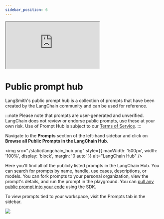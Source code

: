 ```yaml
---
sidebar_position: 6
---
```


<div style={{ maxWidth: "700px", margin: "0 auto" }}>
  <div style={{ position: "relative", paddingBottom: "56.25%", height: 0, marginBottom: "2rem" }}>
    <iframe
      src="https://www.youtube.com/embed/z69cBXTJFZ0"
      title="YouTube video player"
      style={{
        position: "absolute",
        top: 0,
        left: 0,
        width: "100%",
        height: "100%",
        border: 0
      }}
      allow="accelerometer; autoplay; clipboard-write; encrypted-media; gyroscope; picture-in-picture"
      allowFullScreen
    ></iframe>
  </div>

  # Public prompt hub

  LangSmith's public prompt hub is a collection of prompts that have been created by the LangChain community and can be used for reference. 

  :::note
  Please note that prompts are user-generated and unverified. LangChain does not review or endorse public prompts, use these at your own risk. Use of Prompt Hub is subject to our [Terms of Service](https://www.langchain.com/terms-of-service).
  :::

  Navigate to the **Prompts** section of the left-hand sidebar and click on **Browse all Public Prompts in the
  LangChain Hub**.

  <img src="./static/langchain_hub.png" style={{ maxWidth: '500px', width: '100%', display: 'block', margin: '0 auto' }} alt="LangChain Hub" />

  Here you'll find all of the publicly listed prompts in the LangChain Hub.
  You can search for prompts by name, handle, use cases, descriptions, or models. You can fork prompts to your personal organization, view the prompt's details, and run the prompt in the playground.
  You can [pull any public prompt into your code](./manage_prompts_programatically.mdx) using the SDK.

  To view prompts tied to your workspace, visit the Prompts tab in the sidebar.

  ![](./static/prompts_tab.png)
</div>

